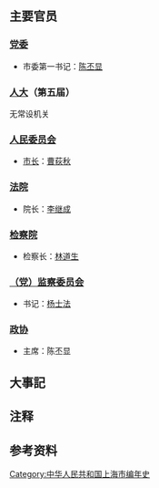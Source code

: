 {{上海年表|1966}}
{{C20YearInTopic|1966年}}{{clear}}
{{上海歷史}}

== 主要官员 ==

=== [[中国共产党上海市委员会|党委]] ===
*市委第一书记：[[陈丕显|陈丕显]]

=== [[上海市人民代表大会|人大]]（第五届） ===
无常设机关

=== [[上海市人民委员会|人民委员会]]===

* [[上海市行政首長列表|市长]]：[[曹荻秋|曹荻秋]]

=== [[上海市高级人民法院|法院]] ===
* 院长：[[李继成|李继成]]

=== [[上海市人民检察院|检察院]] ===
* 检察长：[[林道生_(检察官)|林道生]]

=== [[中国共产党上海市纪律检查委员会|（党）监察委员会]] ===
*书记：[[杨士法|杨士法]]

=== [[中国人民政治协商会议上海市委员会|政协]] ===

* 主席：陈丕显

== 大事記 ==


== 注释 ==
{{NoteFoot}}

== 参考资料 ==
<references/>

[[Category:中华人民共和国上海市编年史|Category:中华人民共和国上海市编年史]]